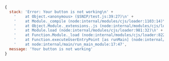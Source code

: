 ```js
{
  stack: 'Error: Your button is not working\n' +
    '    at Object.<anonymous> ($SNIP/test.js:39:27)\n' +
    '    at Module._compile (node:internal/modules/cjs/loader:1103:14)\n' +
    '    at Object.Module._extensions..js (node:internal/modules/cjs/loader:1157:10)\n' +
    '    at Module.load (node:internal/modules/cjs/loader:981:32)\n' +
    '    at Function.Module._load (node:internal/modules/cjs/loader:822:12)\n' +
    '    at Function.executeUserEntryPoint [as runMain] (node:internal/modules/run_main:77:12)\n' +
    '    at node:internal/main/run_main_module:17:47',
  message: 'Your button is not working'
}
```
